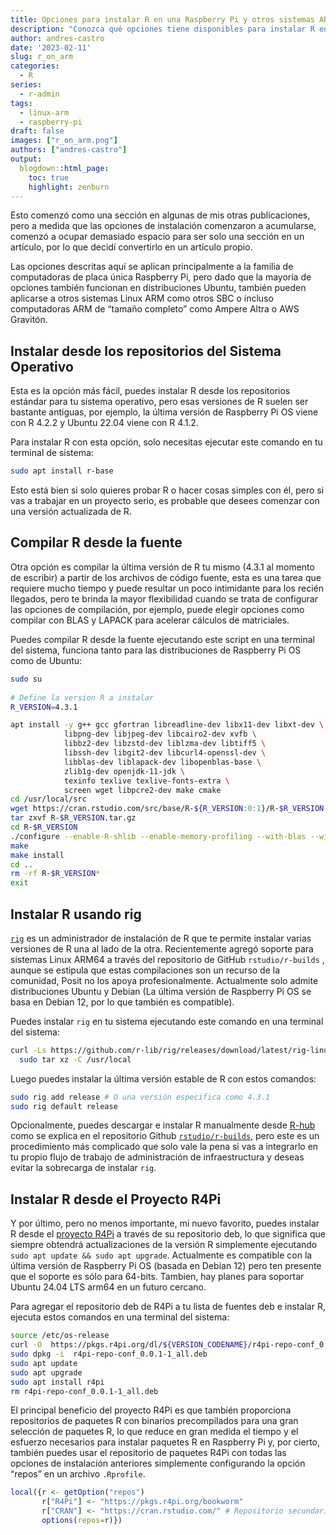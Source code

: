 ```yaml
---
title: Opciones para instalar R en una Raspberry Pi y otros sistemas ARM
description: "Conozca qué opciones tiene disponibles para instalar R en Raspberry Pi y otros sistemas ARM."
author: andres-castro
date: '2023-02-11'
slug: r_on_arm
categories:
  - R
series: 
  - r-admin
tags:
  - linux-arm
  - raspberry-pi
draft: false
images: ["r_on_arm.png"]
authors: ["andres-castro"]
output:
  blogdown::html_page:
    toc: true
    highlight: zenburn
---
```


Esto comenzó como una sección en algunas de mis otras publicaciones, pero a medida que las opciones de instalación comenzaron a acumularse, comenzó a ocupar demasiado espacio para ser solo una sección en un artículo, por lo que decidí convertirlo en un artículo propio.

Las opciones descritas aquí se aplican principalmente a la familia de computadoras de placa única Raspberry Pi, pero dado que la mayoría de opciones también funcionan en distribuciones Ubuntu, también pueden aplicarse a otros sistemas Linux ARM como otros SBC o incluso computadoras ARM de "tamaño completo" como Ampere Altra o AWS Gravitón.

## Instalar desde los repositorios del Sistema Operativo

Esta es la opción más fácil, puedes instalar R desde los repositorios estándar para tu sistema operativo, pero esas versiones de R suelen ser bastante antiguas, por ejemplo, la última versión de Raspberry Pi OS viene con R 4.2.2 y Ubuntu 22.04 viene con R 4.1.2.

Para instalar R con esta opción, solo necesitas ejecutar este comando en tu terminal de sistema:

```bash
sudo apt install r-base
```

Esto está bien si solo quieres probar R o hacer cosas simples con él, pero si vas a trabajar en un proyecto serio, es probable que desees comenzar con una versión actualizada de R.

## Compilar R desde la fuente

Otra opción es compilar la última versión de R tu mismo (4.3.1 al momento de escribir) a partir de los archivos de código fuente, esta es una tarea que requiere mucho tiempo y puede resultar un poco intimidante para los recién llegados, pero te brinda la mayor flexibilidad cuando se trata de configurar las opciones de compilación, por ejemplo, puede elegir opciones como compilar con BLAS y LAPACK para acelerar cálculos de matriciales.

Puedes compilar R desde la fuente ejecutando este script en una terminal del sistema, funciona tanto para las distribuciones de Raspberry Pi OS como de Ubuntu:

```bash
sudo su
    
# Define la version R a instalar
R_VERSION=4.3.1

apt install -y g++ gcc gfortran libreadline-dev libx11-dev libxt-dev \
            libpng-dev libjpeg-dev libcairo2-dev xvfb \
            libbz2-dev libzstd-dev liblzma-dev libtiff5 \
            libssh-dev libgit2-dev libcurl4-openssl-dev \
            libblas-dev liblapack-dev libopenblas-base \
            zlib1g-dev openjdk-11-jdk \
            texinfo texlive texlive-fonts-extra \
            screen wget libpcre2-dev make cmake
cd /usr/local/src
wget https://cran.rstudio.com/src/base/R-${R_VERSION:0:1}/R-$R_VERSION.tar.gz
tar zxvf R-$R_VERSION.tar.gz
cd R-$R_VERSION
./configure --enable-R-shlib --enable-memory-profiling --with-blas --with-lapack #BLAS y LAPACK son opcionales
make
make install
cd ..
rm -rf R-$R_VERSION*
exit
```

## Instalar R usando rig

[`rig`](https://github.com/r-lib/rig) es un administrador de instalación de R que te permite instalar varias versiones de R una al lado de la otra. Recientemente agregó soporte para sistemas Linux ARM64 a través del repositorio de GitHub `rstudio/r-builds` , aunque se estipula que estas compilaciones son un recurso de la comunidad, Posit no los apoya profesionalmente. Actualmente solo admite distribuciones Ubuntu y Debian (La última versión de Raspberry Pi OS se basa en Debian 12, por lo que también es compatible).

Puedes instalar `rig` en tu sistema ejecutando este comando en una terminal del sistema:

```bash
curl -Ls https://github.com/r-lib/rig/releases/download/latest/rig-linux-arm64-latest.tar.gz |
  sudo tar xz -C /usr/local
```

Luego puedes instalar la última versión estable de R con estos comandos:

```bash
sudo rig add release # O una versión especifica como 4.3.1
sudo rig default release
```

Opcionalmente, puedes descargar e instalar R manualmente desde [R-hub](https://github.com/r-hub/R/releases) como se explica en el repositorio Github [`rstudio/r-builds`](https://github.com/rstudio/r-builds), pero este es un procedimiento más complicado que solo vale la pena si vas a integrarlo en tu propio flujo de trabajo de administración de infraestructura y deseas evitar la sobrecarga de instalar `rig`.

## Instalar R desde el Proyecto R4Pi

Y por último, pero no menos importante, mi nuevo favorito, puedes instalar R desde el [proyecto R4Pi](https://r4pi.org/es/ "R para la Raspberry Pi") a través de su repositorio deb, lo que significa que siempre obtendrá actualizaciones de la versión R simplemente ejecutando `sudo apt update && sudo apt upgrade`. Actualmente es compatible con la última versión de Raspberry Pi OS (basada en Debian 12) pero ten presente que el soporte es sólo para 64-bits. Tambien, hay planes para soportar Ubuntu 24.04 LTS arm64 en un futuro cercano.

Para agregar el repositorio deb de R4Pi a tu lista de fuentes deb e instalar R, ejecuta estos comandos en una terminal del sistema:

```bash
source /etc/os-release
curl -O  https://pkgs.r4pi.org/dl/${VERSION_CODENAME}/r4pi-repo-conf_0.0.1-1_all.deb
sudo dpkg -i  r4pi-repo-conf_0.0.1-1_all.deb
sudo apt update
sudo apt upgrade
sudo apt install r4pi
rm r4pi-repo-conf_0.0.1-1_all.deb
```

El principal beneficio del proyecto R4Pi es que también proporciona repositorios de paquetes R con binarios precompilados para una gran selección de paquetes R, lo que reduce en gran medida el tiempo y el esfuerzo necesarios para instalar paquetes R en Raspberry Pi y, por cierto, también puedes usar el repositorio de paquetes R4Pi con todas las opciones de instalación anteriores simplemente configurando la opción "repos" en un archivo `.Rprofile`.

```r
local({r <- getOption("repos")
       r["R4Pi"] <- "https://pkgs.r4pi.org/bookworm"
       r["CRAN"] <- "https://cran.rstudio.com/" # Repositorio secundario para cuando no hay binario disponible
       options(repos=r)})
```
